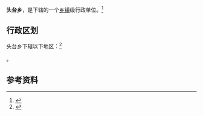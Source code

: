 {{中国乡级行政区|65/42/02/204/000}}

'''头台乡'''，是{{PRC admin/fullname|65/42/02/204/000|3}}下辖的一个[[乡镇|乡镇]]级行政单位。<ref>{{PRC admin/ref sgc|{{PRC admin/parent|65/42/02/204/000}}}}</ref>

== 行政区划 ==

头台乡下辖以下地区：<ref>{{PRC admin/ref sgc|65/42/02/204/000}}</ref>

{{PRC admin/children|65/42/02/204/000}}。

== 参考资料 ==

{{reflist}}

{{行政区划小作品}}
{{PRC admin/navcat|65/42/02/204/000}}